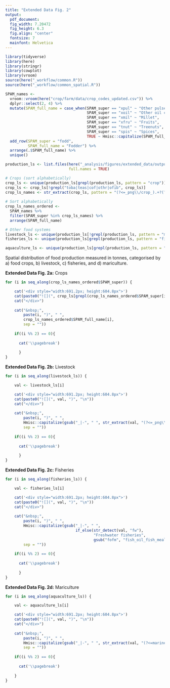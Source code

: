 ```yaml
---
title: "Extended Data Fig. 2"
output: 
  pdf_document:
  fig_width: 7.20472
  fig_height: 6.3
  fig.align: "center"
  fontsize: 7
  mainfont: Helvetica
---
```


```r
library(tidyverse)
library(here)
library(stringr)
library(cowplot)
library(vroom)
source(here("_workflow/common.R"))
source(here("_workflow/common_spatial.R"))
```


```r
SPAM_names <- 
  vroom::vroom(here("crop/farm/data/crop_codes_updated.csv")) %>% 
  dplyr::select(2, 4) %>% 
  mutate(SPAM_full_name = case_when(SPAM_super == "xpul" ~ "Other pulses",
                                    SPAM_super == "xoil" ~ "Other oil crops",
                                    SPAM_super == "xmil" ~ "Millet",
                                    SPAM_super == "xfru" ~ "Fruits",
                                    SPAM_super == "tnut" ~ "Treenuts",
                                    SPAM_super == "spis" ~ "Spices",
                                    TRUE ~ Hmisc::capitalize(SPAM_full_name))) %>% 
  add_row(SPAM_super = "fodd",
          SPAM_full_name = "Fodder") %>% 
  arrange(.$SPAM_full_name) %>% 
  unique()

production_ls <- list.files(here("_analysis/figures/extended_data/output/ed_fig_2_production_png"),
                            full.names = TRUE)

# Crops (sort alphabetically)
crop_ls <- unique(production_ls[grepl(production_ls, pattern = "crop")])
crop_ls <- crop_ls[!grepl("toba|teas|cof|othr|ofib", crop_ls)]
crop_ls_names <- str_extract(crop_ls, pattern = "(?<=_png\\/crop_).+?(?=_production)") 
  
# Sort alphabetically
crop_ls_names_ordered <- 
  SPAM_names %>% 
  filter(SPAM_super %in% crop_ls_names) %>% 
  arrange(SPAM_full_name)

# Other food systems
livestock_ls <- unique(production_ls[!grepl(production_ls, pattern = "marine|crop|fisheries")])
fisheries_ls <- unique(production_ls[grepl(production_ls, pattern = "fisheries")])

aquaculture_ls <- unique(production_ls[grepl(production_ls, pattern = "aquaculture")])
```
  
Spatial distribution of food production measured in tonnes, categorised by a) food crops, 
b) livestock, c) fisheries, and d) mariculture.  

**Extended Data Fig. 2a:** Crops

```r

for (i in seq_along(crop_ls_names_ordered$SPAM_super)) {

    cat('<div style="width:691.2px; height:604.8px">')
    cat(paste0("![](", crop_ls[grepl(crop_ls_names_ordered$SPAM_super[i], crop_ls)], ")", "\n"))
    cat("</div>")    
    
    cat("&nbsp;", 
        paste(i, ")", " ",
        crop_ls_names_ordered$SPAM_full_name[i], 
        sep = ""))
    
    if((i %% 2) == 0){
      
      cat('\\pagebreak')
      
      }
}
```

\newpage

**Extended Data Fig. 2b:** Livestock

```r

for (i in seq_along(livestock_ls)) {

    val <- livestock_ls[i]

    cat('<div style="width:691.2px; height:604.8px">')
    cat(paste0("![](", val, ")", "\n"))
    cat("</div>")
    
    cat("&nbsp;", 
        paste(i, ")", " ", 
        Hmisc::capitalize(gsub("_|-", " ", str_extract(val, "(?<=_png\\/).+?(?=_production)"))),
        sep = ""))    
        
    if((i %% 2) == 0){
      
      cat('\\pagebreak')
      
      }
}
```

\newpage

**Extended Data Fig. 2c:** Fisheries

```r

for (i in seq_along(fisheries_ls)) {

    val <- fisheries_ls[i]

    cat('<div style="width:691.2px; height:604.8px">')
    cat(paste0("![](", val, ")", "\n"))
    cat("</div>")
    
    cat("&nbsp;", 
        paste(i, ")", " ",
        Hmisc::capitalize(gsub("_|-", " ", 
                               if_else(str_detect(val, "fw"),
                                       "Freshwater fisheries",
                                       gsub("fofm", "fish_oil_fish_meal", str_extract(val, "(?<=_png/).+?(?=_meat)"))))),
        sep = ""))
        
    if((i %% 2) == 0){
      
      cat('\\pagebreak')
      
      }
}
```

\newpage

**Extended Data Fig. 2d:** Mariculture

```r

for (i in seq_along(aquaculture_ls)) {

    val <- aquaculture_ls[i]

    cat('<div style="width:691.2px; height:604.8px">')    
    cat(paste0("![](", val, ")", "\n"))
    cat("</div>")
    
    cat("&nbsp;",
        paste(i, ")", " ",
        Hmisc::capitalize(gsub("_|-", " ", str_extract(val, "(?<=marine_).+?(?=_meat)"))),
        sep = ""))
    
    if((i %% 2) == 0){
      
      cat('\\pagebreak')
      
    }
}
```
